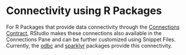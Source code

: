 # Connectivity using R Packages

For R Packages that provide data connectivity through the [Connections Contract](https://rstudio.github.io/rstudio-extensions/connections-contract.html), RStudio makes these connections also available in the Connections Pane and can be further customized using Snippet Files. Currently, the [odbc](https://github.com/rstats-db/odbc) and [sparklyr](https://github.com/rstudio/sparklyr) packages provide this connectivity.

